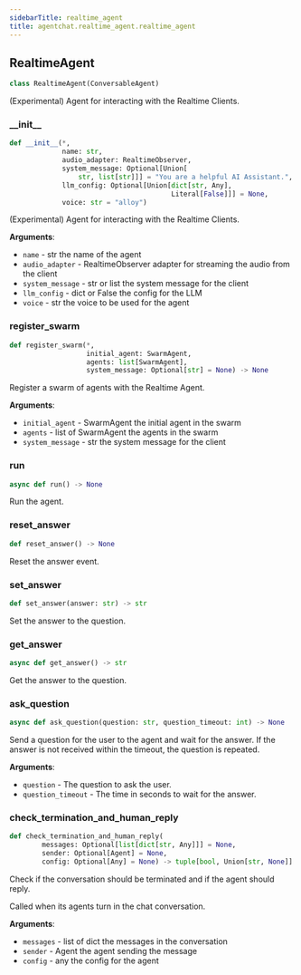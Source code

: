 ```yaml
---
sidebarTitle: realtime_agent
title: agentchat.realtime_agent.realtime_agent
---
```


## RealtimeAgent

```python
class RealtimeAgent(ConversableAgent)
```

(Experimental) Agent for interacting with the Realtime Clients.

### \_\_init\_\_

```python
def __init__(*,
             name: str,
             audio_adapter: RealtimeObserver,
             system_message: Optional[Union[
                 str, list[str]]] = "You are a helpful AI Assistant.",
             llm_config: Optional[Union[dict[str, Any],
                                        Literal[False]]] = None,
             voice: str = "alloy")
```

(Experimental) Agent for interacting with the Realtime Clients.

**Arguments**:

- `name` - str
  the name of the agent
- `audio_adapter` - RealtimeObserver
  adapter for streaming the audio from the client
- `system_message` - str or list
  the system message for the client
- `llm_config` - dict or False
  the config for the LLM
- `voice` - str
  the voice to be used for the agent

### register\_swarm

```python
def register_swarm(*,
                   initial_agent: SwarmAgent,
                   agents: list[SwarmAgent],
                   system_message: Optional[str] = None) -> None
```

Register a swarm of agents with the Realtime Agent.

**Arguments**:

- `initial_agent` - SwarmAgent
  the initial agent in the swarm
- `agents` - list of SwarmAgent
  the agents in the swarm
- `system_message` - str
  the system message for the client

### run

```python
async def run() -> None
```

Run the agent.

### reset\_answer

```python
def reset_answer() -> None
```

Reset the answer event.

### set\_answer

```python
def set_answer(answer: str) -> str
```

Set the answer to the question.

### get\_answer

```python
async def get_answer() -> str
```

Get the answer to the question.

### ask\_question

```python
async def ask_question(question: str, question_timeout: int) -> None
```

Send a question for the user to the agent and wait for the answer.
If the answer is not received within the timeout, the question is repeated.

**Arguments**:

- `question` - The question to ask the user.
- `question_timeout` - The time in seconds to wait for the answer.

### check\_termination\_and\_human\_reply

```python
def check_termination_and_human_reply(
        messages: Optional[list[dict[str, Any]]] = None,
        sender: Optional[Agent] = None,
        config: Optional[Any] = None) -> tuple[bool, Union[str, None]]
```

Check if the conversation should be terminated and if the agent should reply.

Called when its agents turn in the chat conversation.

**Arguments**:

- `messages` - list of dict
  the messages in the conversation
- `sender` - Agent
  the agent sending the message
- `config` - any
  the config for the agent

